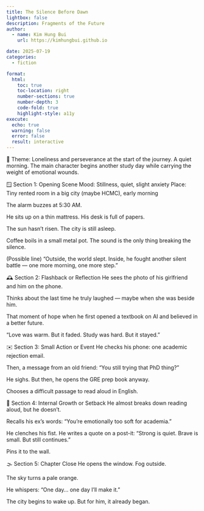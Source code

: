 ```yaml
---
title: The Silence Before Dawn
lightbox: false
description: Fragments of the Future
author:
  - name: Kim Hung Bui
    url: https://kimhungbui.github.io

date: 2025-07-19
categories:
  - fiction

format:
  html:
    toc: true
    toc-location: right
    number-sections: true
    number-depth: 3
    code-fold: true
    highlight-style: a11y
execute:
  echo: true
  warning: false
  error: false
  result: interactive
---
```


🎯 Theme:
Loneliness and perseverance at the start of the journey.
A quiet morning. The main character begins another study day while carrying the weight of emotional wounds.

🪟 Section 1: Opening Scene
Mood: Stillness, quiet, slight anxiety
Place: Tiny rented room in a big city (maybe HCMC), early morning

The alarm buzzes at 5:30 AM.

He sits up on a thin mattress. His desk is full of papers.

The sun hasn't risen. The city is still asleep.

Coffee boils in a small metal pot. The sound is the only thing breaking the silence.

(Possible line)
“Outside, the world slept. Inside, he fought another silent battle — one more morning, one more step.”

🕰️ Section 2: Flashback or Reflection
He sees the photo of his girlfriend and him on the phone.

Thinks about the last time he truly laughed — maybe when she was beside him.


That moment of hope when he first opened a textbook on AI and believed in a better future.

“Love was warm. But it faded. Study was hard. But it stayed.”

✉️ Section 3: Small Action or Event
He checks his phone: one academic rejection email.

Then, a message from an old friend: “You still trying that PhD thing?”

He sighs. But then, he opens the GRE prep book anyway.

Chooses a difficult passage to read aloud in English.

🧠 Section 4: Internal Growth or Setback
He almost breaks down reading aloud, but he doesn’t.

Recalls his ex’s words: “You’re emotionally too soft for academia.”

He clenches his fist. He writes a quote on a post-it:
“Strong is quiet. Brave is small. But still continues.”

Pins it to the wall.

🌫️ Section 5: Chapter Close
He opens the window. Fog outside.

The sky turns a pale orange.

He whispers: “One day… one day I’ll make it.”

The city begins to wake up. But for him, it already began.